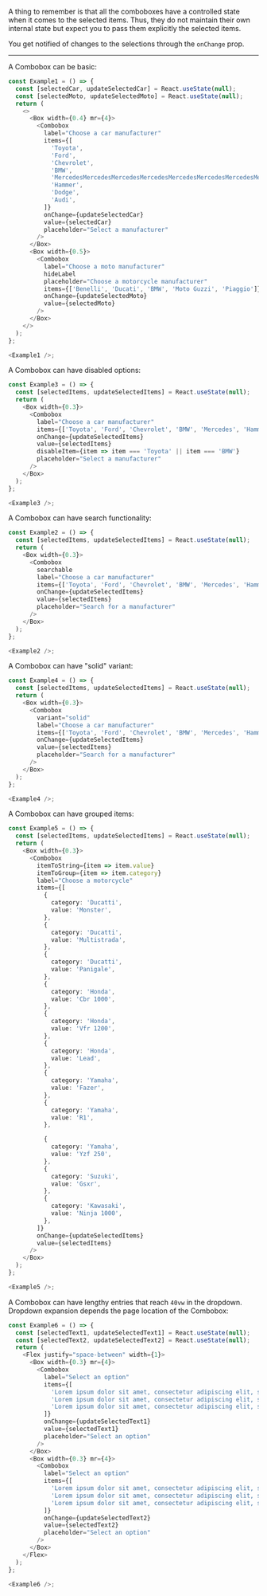 A thing to remember is that all the comboboxes have a controlled state when
it comes to the selected items. Thus, they do not maintain their own internal state
but expect you to pass them explicitly the selected items.

You get notified of changes to the selections through the `onChange` prop.

---

A Combobox can be basic:

```typescript jsx
const Example1 = () => {
  const [selectedCar, updateSelectedCar] = React.useState(null);
  const [selectedMoto, updateSelectedMoto] = React.useState(null);
  return (
    <>
      <Box width={0.4} mr={4}>
        <Combobox
          label="Choose a car manufacturer"
          items={[
            'Toyota',
            'Ford',
            'Chevrolet',
            'BMW',
            'MercedesMercedesMercedesMercedesMercedesMercedesMercedesMercedesMercedes',
            'Hammer',
            'Dodge',
            'Audi',
          ]}
          onChange={updateSelectedCar}
          value={selectedCar}
          placeholder="Select a manufacturer"
        />
      </Box>
      <Box width={0.5}>
        <Combobox
          label="Choose a moto manufacturer"
          hideLabel
          placeholder="Choose a motorcycle manufacturer"
          items={['Benelli', 'Ducati', 'BMW', 'Moto Guzzi', 'Piaggio']}
          onChange={updateSelectedMoto}
          value={selectedMoto}
        />
      </Box>
    </>
  );
};

<Example1 />;
```

A Combobox can have disabled options:

```typescript jsx
const Example3 = () => {
  const [selectedItems, updateSelectedItems] = React.useState(null);
  return (
    <Box width={0.3}>
      <Combobox
        label="Choose a car manufacturer"
        items={['Toyota', 'Ford', 'Chevrolet', 'BMW', 'Mercedes', 'Hammer', 'Dodge', 'Audi']}
        onChange={updateSelectedItems}
        value={selectedItems}
        disableItem={item => item === 'Toyota' || item === 'BMW'}
        placeholder="Select a manufacturer"
      />
    </Box>
  );
};

<Example3 />;
```

A Combobox can have search functionality:

```typescript jsx
const Example2 = () => {
  const [selectedItems, updateSelectedItems] = React.useState(null);
  return (
    <Box width={0.3}>
      <Combobox
        searchable
        label="Choose a car manufacturer"
        items={['Toyota', 'Ford', 'Chevrolet', 'BMW', 'Mercedes', 'Hammer', 'Dodge', 'Audi']}
        onChange={updateSelectedItems}
        value={selectedItems}
        placeholder="Search for a manufacturer"
      />
    </Box>
  );
};

<Example2 />;
```

A Combobox can have "solid" variant:

```typescript jsx
const Example4 = () => {
  const [selectedItems, updateSelectedItems] = React.useState(null);
  return (
    <Box width={0.3}>
      <Combobox
        variant="solid"
        label="Choose a car manufacturer"
        items={['Toyota', 'Ford', 'Chevrolet', 'BMW', 'Mercedes', 'Hammer', 'Dodge', 'Audi']}
        onChange={updateSelectedItems}
        value={selectedItems}
        placeholder="Search for a manufacturer"
      />
    </Box>
  );
};

<Example4 />;
```

A Combobox can have grouped items:

```typescript jsx
const Example5 = () => {
  const [selectedItems, updateSelectedItems] = React.useState(null);
  return (
    <Box width={0.3}>
      <Combobox
        itemToString={item => item.value}
        itemToGroup={item => item.category}
        label="Choose a motorcycle"
        items={[
          {
            category: 'Ducatti',
            value: 'Monster',
          },
          {
            category: 'Ducatti',
            value: 'Multistrada',
          },
          {
            category: 'Ducatti',
            value: 'Panigale',
          },
          {
            category: 'Honda',
            value: 'Cbr 1000',
          },
          {
            category: 'Honda',
            value: 'Vfr 1200',
          },
          {
            category: 'Honda',
            value: 'Lead',
          },
          {
            category: 'Yamaha',
            value: 'Fazer',
          },
          {
            category: 'Yamaha',
            value: 'R1',
          },

          {
            category: 'Yamaha',
            value: 'Yzf 250',
          },
          {
            category: 'Suzuki',
            value: 'Gsxr',
          },
          {
            category: 'Kawasaki',
            value: 'Ninja 1000',
          },
        ]}
        onChange={updateSelectedItems}
        value={selectedItems}
      />
    </Box>
  );
};

<Example5 />;
```

A Combobox can have lengthy entries that reach `40vw` in the dropdown.
Dropdown expansion depends the page location of the Combobox:

```typescript jsx
const Example6 = () => {
  const [selectedText1, updateSelectedText1] = React.useState(null);
  const [selectedText2, updateSelectedText2] = React.useState(null);
  return (
    <Flex justify="space-between" width={1}>
      <Box width={0.3} mr={4}>
        <Combobox
          label="Select an option"
          items={[
            'Lorem ipsum dolor sit amet, consectetur adipiscing elit, sed do eiusmod tempor incididunt ut labore et dolore magna aliqua. Ut enim ad minim veniam, quis nostrud exercitation ullamco laboris nisi ut aliquip ex ea commodo consequat. Duis aute irure dolor in reprehenderit in voluptate velit esse cillum dolore eu fugiat nulla pariatur.',
            'Lorem ipsum dolor sit amet, consectetur adipiscing elit, sed do eiusmod tempor incididunt ut labore et dolore magna aliqua. Ut enim ad minim veniam, quis nostrud exercitation ullamco laboris nisi ut aliquip ex ea commodo consequat. Duis aute irure dolor in reprehenderit in voluptate velit esse cillum dolore eu fugiat nulla pariatur.',
            'Lorem ipsum dolor sit amet, consectetur adipiscing elit, sed do eiusmod tempor incididunt ut labore et dolore magna aliqua. Ut enim ad minim veniam, quis nostrud exercitation ullamco laboris nisi ut aliquip ex ea commodo consequat. Duis aute irure dolor in reprehenderit in voluptate velit esse cillum dolore eu fugiat nulla pariatur.',
          ]}
          onChange={updateSelectedText1}
          value={selectedText1}
          placeholder="Select an option"
        />
      </Box>
      <Box width={0.3} mr={4}>
        <Combobox
          label="Select an option"
          items={[
            'Lorem ipsum dolor sit amet, consectetur adipiscing elit, sed do eiusmod tempor incididunt ut labore et dolore magna aliqua. Ut enim ad minim veniam, quis nostrud exercitation ullamco laboris nisi ut aliquip ex ea commodo consequat. Duis aute irure dolor in reprehenderit in voluptate velit esse cillum dolore eu fugiat nulla pariatur.',
            'Lorem ipsum dolor sit amet, consectetur adipiscing elit, sed do eiusmod tempor incididunt ut labore et dolore magna aliqua. Ut enim ad minim veniam, quis nostrud exercitation ullamco laboris nisi ut aliquip ex ea commodo consequat. Duis aute irure dolor in reprehenderit in voluptate velit esse cillum dolore eu fugiat nulla pariatur.',
            'Lorem ipsum dolor sit amet, consectetur adipiscing elit, sed do eiusmod tempor incididunt ut labore et dolore magna aliqua. Ut enim ad minim veniam, quis nostrud exercitation ullamco laboris nisi ut aliquip ex ea commodo consequat. Duis aute irure dolor in reprehenderit in voluptate velit esse cillum dolore eu fugiat nulla pariatur.',
          ]}
          onChange={updateSelectedText2}
          value={selectedText2}
          placeholder="Select an option"
        />
      </Box>
    </Flex>
  );
};

<Example6 />;
```
